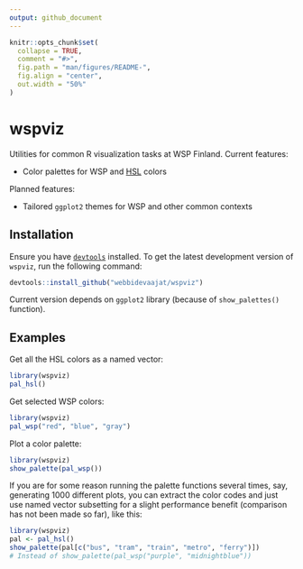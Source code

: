 ```yaml
---
output: github_document
---
```


<!-- README.md is generated from README.Rmd. Please edit that file -->

```r
knitr::opts_chunk$set(
  collapse = TRUE,
  comment = "#>",
  fig.path = "man/figures/README-",
  fig.align = "center",
  out.width = "50%"
)
```
# wspviz

<!-- badges: start -->
<!-- badges: end -->

Utilities for common R visualization tasks at WSP Finland.
Current features:

- Color palettes for WSP and [HSL](https://hsl.fi/tyyliopas) colors

Planned features:

- Tailored `ggplot2` themes for WSP and other common contexts

## Installation

Ensure you have [`devtools`](https://github.com/r-lib/devtools) installed.
To get the latest development version of `wspviz`,
run the following command:

``` r
devtools::install_github("webbidevaajat/wspviz")
```

Current version depends on `ggplot2` library
(because of `show_palettes()` function).

## Examples

Get all the HSL colors as a named vector:

```r
library(wspviz)
pal_hsl()
```

Get selected WSP colors:

```r
library(wspviz)
pal_wsp("red", "blue", "gray")
```

Plot a color palette:

```r
library(wspviz)
show_palette(pal_wsp())
```

If you are for some reason running the palette functions
several times, say, generating 1000 different plots,
you can extract the color codes and just use
named vector subsetting for a slight performance benefit
(comparison has not been made so far), like this:

```r
library(wspviz)
pal <- pal_hsl()
show_palette(pal[c("bus", "tram", "train", "metro", "ferry")])
# Instead of show_palette(pal_wsp("purple", "midnightblue"))
```
